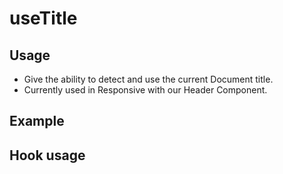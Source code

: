 
<Meta of={useTitleStories} />

# useTitle

## Usage

- Give the ability to detect and use the current Document title.
- Currently used in Responsive with our Header Component.

## Example

<Canvas of={useTitleStories.Example} />

## Hook usage

```jsx
const title = useTitle();

return (
  <Heading level="h1" headingStyle="h3">
    {title}
  </Heading>
);
```
